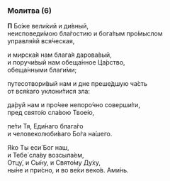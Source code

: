 ### Молитва (6)

**П** Бо́же вели́кий и ди́вный,  
неисповеди́мою бла́гостию и бога́тым про́мыслом  
управля́яй вся́ческая,

и мирска́я нам блага́я дарова́вый,  
и поручи́вый нам обеща́нное Ца́рство,  
обеща́нными благи́ми;

путесотвори́вый нам и дне преше́дшую ча́сть  
от вся́каго уклони́тися зла:

да́руй нам и про́чее непоро́чно соверши́ти,  
пред свято́ю сла́вою Твое́ю,

пе́ти Тя, Еди́наго блага́го  
и человеколюби́ваго Бо́га на́шего.

Я́ко Ты еси́ Бог наш,  
и Тебе́ сла́ву возсыла́ем,  
Отцу́, и Сы́ну, и Свято́му Ду́ху,  
ны́не и при́сно, и во ве́ки веко́в. Ами́нь.
